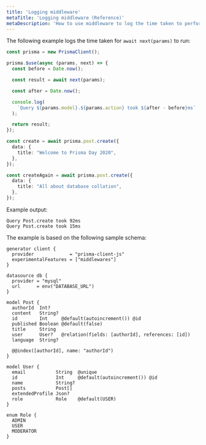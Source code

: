```yaml
---
title: 'Logging middleware'
metaTitle: 'Logging middleware (Reference)'
metaDescription: 'How to use middleware to log the time taken to perform any query.'
---
```


<TopBlock>

The following example logs the time taken for `await next(params)` to run:

```ts
const prisma = new PrismaClient();

prisma.$use(async (params, next) => {
  const before = Date.now();

  const result = await next(params);

  const after = Date.now();

  console.log(
    `Query ${params.model}.${params.action} took ${after - before}ms`
  );

  return result;
});

const create = await prisma.post.create({
  data: {
    title: "Welcome to Prisma Day 2020",
  },
});

const createAgain = await prisma.post.create({
  data: {
    title: "All about database collation",
  },
});
```

Example output:

```no-lines
Query Post.create took 92ms
Query Post.create took 15ms
```

The example is based on the following sample schema:

```prisma
generator client {
  provider             = "prisma-client-js"
  experimentalFeatures = ["middlewares"]
}

datasource db {
  provider = "mysql"
  url      = env("DATABASE_URL")
}

model Post {
  authorId  Int?
  content   String?
  id        Int     @default(autoincrement()) @id
  published Boolean @default(false)
  title     String
  user      User?   @relation(fields: [authorId], references: [id])
  language  String?

  @@index([authorId], name: "authorId")
}

model User {
  email           String  @unique
  id              Int     @default(autoincrement()) @id
  name            String?
  posts           Post[]
  extendedProfile Json?
  role            Role    @default(USER)
}

enum Role {
  ADMIN
  USER
  MODERATOR
}
```

</TopBlock>
